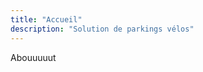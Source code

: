 ```yaml
---
title: "Accueil"
description: "Solution de parkings vélos"
---
```




<Section
    styles="bg-sky-200 dark:bg-sky-900 py-7 min-h-[70vh] flex justify-center overflow-hidden"
  >
    Abouuuuut
  </Section>